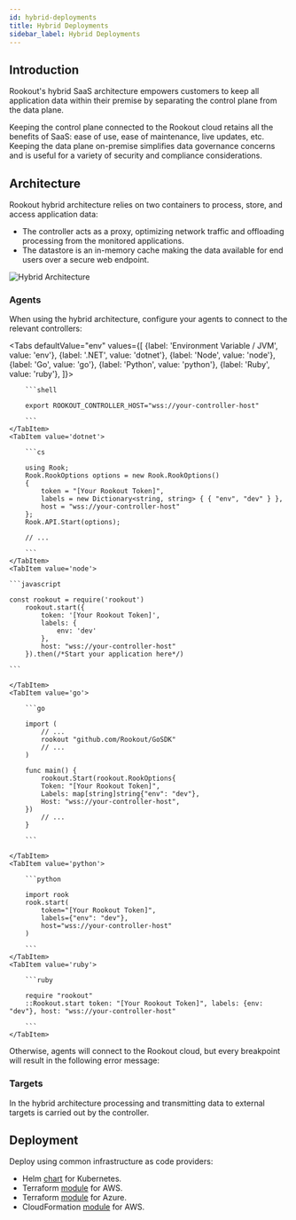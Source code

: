 ```yaml
---
id: hybrid-deployments
title: Hybrid Deployments
sidebar_label: Hybrid Deployments
---
```


## Introduction

Rookout's hybrid SaaS architecture empowers customers to keep all application data within their premise by separating the control plane from the data plane.

Keeping the control plane connected to the Rookout cloud retains all the benefits of SaaS: ease of use, ease of maintenance, live updates, etc.
Keeping the data plane on-premise simplifies data governance concerns and is useful for a variety of security and compliance considerations.

## Architecture

Rookout hybrid architecture relies on two containers to process, store, and access application data:
- The controller acts as a proxy, optimizing network traffic and offloading processing from the monitored applications.
- The datastore is an in-memory cache making the data available for end users over a secure web endpoint.

![Hybrid Architecture](/img/diagrams/hybrid-architecture.png)

### Agents

When using the hybrid architecture, configure your agents to connect to the relevant controllers:


<Tabs
    defaultValue="env"
    values={[
        {label: 'Environment Variable / JVM', value: 'env'},
        {label: '.NET', value: 'dotnet'},
        {label: 'Node', value: 'node'},
        {label: 'Go', value: 'go'},
        {label: 'Python', value: 'python'},
        {label: 'Ruby', value: 'ruby'},
    ]}>
    <TabItem value="env">

        ```shell

        export ROOKOUT_CONTROLLER_HOST="wss://your-controller-host"

        ```
    </TabItem>
    <TabItem value='dotnet'>

        ```cs

        using Rook;
        Rook.RookOptions options = new Rook.RookOptions()
        {
            token = "[Your Rookout Token]",
            labels = new Dictionary<string, string> { { "env", "dev" } },
            host = "wss://your-controller-host"
        };
        Rook.API.Start(options);

        // ...

        ```
    </TabItem>
    <TabItem value='node'>

    ```javascript

    const rookout = require('rookout')
        rookout.start({
            token: '[Your Rookout Token]',
            labels: {
                env: 'dev'
            },
            host: "wss://your-controller-host"
        }).then(/*Start your application here*/)

    ```

    </TabItem>
    <TabItem value='go'>

        ```go

        import (
            // ...
            rookout "github.com/Rookout/GoSDK"
            // ...
        )

        func main() {
            rookout.Start(rookout.RookOptions{
            Token: "[Your Rookout Token]",
            Labels: map[string]string{"env": "dev"},
            Host: "wss://your-controller-host",
        })
            // ...
        }

        ```

    </TabItem>
    <TabItem value='python'>

        ```python

        import rook
        rook.start(
            token="[Your Rookout Token]",
            labels={"env": "dev"},
            host="wss://your-controller-host"
        )

        ```
    </TabItem>
    <TabItem value='ruby'>

        ```ruby

        require "rookout"
        ::Rookout.start token: "[Your Rookout Token]", labels: {env: "dev"}, host: "wss://your-controller-host"

        ```
    </TabItem>
</Tabs>

<div className="rookout-org-info" />

Otherwise, agents will connect to the Rookout cloud, but every breakpoint will result in the following error message:

[//]: # (todo add the error message / a screen shot after improving the error's copy)

### Targets

In the hybrid architecture processing and transmitting data to external targets is carried out by the controller.

## Deployment

Deploy using common infrastructure as code providers:

- Helm [chart](https://github.com/Rookout/helm-charts/tree/master/charts/rookout-hybrid) for Kubernetes.
- Terraform [module](https://registry.terraform.io/modules/Rookout/rookout-deployment/aws/latest) for AWS.
- Terraform [module](https://registry.terraform.io/modules/Rookout/rookout-deployment/azure/latest) for Azure.
- CloudFormation [module](https://github.com/Rookout/cloudformation-quick-deployment) for AWS.
